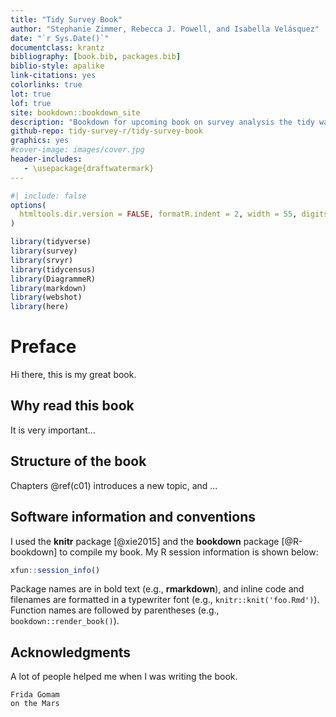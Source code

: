 ```yaml
--- 
title: "Tidy Survey Book"
author: "Stephanie Zimmer, Rebecca J. Powell, and Isabella Velásquez"
date: "`r Sys.Date()`"
documentclass: krantz
bibliography: [book.bib, packages.bib]
biblio-style: apalike
link-citations: yes
colorlinks: true
lot: true
lof: true
site: bookdown::bookdown_site
description: "Bookdown for upcoming book on survey analysis the tidy way."
github-repo: tidy-survey-r/tidy-survey-book
graphics: yes
#cover-image: images/cover.jpg
header-includes:
   - \usepackage{draftwatermark}
---
```


\SetWatermarkText{DRAFT}


```r
#| include: false
options(
  htmltools.dir.version = FALSE, formatR.indent = 2, width = 55, digits = 4
)

library(tidyverse)
library(survey)
library(srvyr)
library(tidycensus)
library(DiagrammeR)
library(markdown)
library(webshot)
library(here)


```

# Preface {-}

Hi there, this is my great book.

## Why read this book {-}

It is very important...

## Structure of the book {-}

Chapters \@ref(c01) introduces a new topic, and ...

## Software information and conventions {-}

I used the **knitr**\index{knitr} package [@xie2015] and the **bookdown**\index{bookdown} package [@R-bookdown] to compile my book. My R session information is shown below:

```r
xfun::session_info()
```

Package names are in bold text (e.g., **rmarkdown**), and inline code and filenames are formatted in a typewriter font (e.g., `knitr::knit('foo.Rmd')`). Function names are followed by parentheses (e.g., `bookdown::render_book()`).

## Acknowledgments {-}

A lot of people helped me when I was writing the book.

```block2
Frida Gomam  
on the Mars
```

